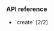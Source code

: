 <PlatformWrapper platform = "android">

### API reference

- <Link to="{{Global.API_REF_ANDROID_ROOT}}/class_irtcengine.html#api_irtcengine_initialize">`create` [2/2]</Link>

</PlatformWrapper>

